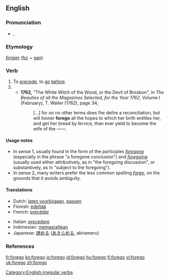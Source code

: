 ==English==

===Pronunciation===
*{{IPA|/'foɻgo/}}, {{SAMPA|/'/}}

===Etymology===
{{OE.}} ''[[forgan]]'' ([[for]] + [[gan]]).

===Verb===
{{en-verb|foregoes|foregoing|forewent|foregone}}

# To [[precede]], to [[go]] [[before]].
# {{alternative spelling of|[[forgo]]}}
#*'''1762,''' "The White Witch of the Wood, or the Devil of Broxbon", in ''The Beauties of all the Magazines Selected, for the Year 1762'', Volume I (February), T. Waller (1762), page 34,
#*:[&hellip;] for on no other terms does ſhe deſire a reconciliation, but will ſooner '''forego''' all the hopes to which her birth entitles her, and get her bread by ſervice, than ever yield to become the wife of the ——.

====Usage notes====
*In sense 1, usually found in the form of the participles ''[[foregone]]'' (especially in the phrase "a foregone conclusion") and ''[[foregoing]]'' (usually used either attributively, as in "the foregoing discussion", or substantively, as in "subject to the foregoing").
*In sense 2, many writers prefer the less common spelling ''[[forgo]]'', on the grounds that it avoids ambiguity.

====Translations====
{{trans-top|To precede.}}
*Dutch: [[laten voorbijgaan]], [[passen]]
*Finnish: [[edeltää]]
*French: [[précéder]]
{{trans-mid}}
*Italian: [[precedere]]
*Indonesian: [[pasrah|memasrahkan]]
*Japanese: [[諦める]] ([[あきらめる]], akirameru)
{{trans-bottom}}

===References===
{{R:Century 1911}}
{{R:Webster 1913}}

[[Category:English irregular verbs]]

[[fr:forego]]
[[ko:forego]]
[[io:forego]]
[[id:forego]]
[[hu:forego]]
[[fi:forego]]
[[vi:forego]]
[[uk:forego]]
[[zh:forego]]